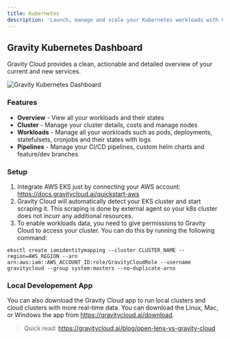 ```yaml
---
title: Kubernetes
description: 'Launch, manage and scale your Kubernetes workloads with Gravity Stack'
---
```


## Gravity Kubernetes Dashboard
Gravity Cloud provides a clean, actionable and detailed overview of your current and new services.

<img
    className="block"
    src="https://res.cloudinary.com/dor5uewzz/image/upload/v1729341041/public/kubernetes_kf4qlj.png"
    alt="Gravity Kubernetes Dashboard"
/>

### Features

- **Overview** - View all your workloads and their states
- **Cluster** - Manage your cluster details, costs and manage nodes
- **Workloads** - Manage all your workloads such as pods, deployments, statefulsets, cronjobs and their states with logs
- **Pipelines** - Manage your CI/CD pipelines, custom helm charts and feature/dev branches

### Setup
1. Integrate AWS EKS just by connecting your AWS account: https://docs.gravitycloud.ai/quickstart-aws
2. Gravity Cloud will automatically detect your EKS cluster and start scraping it. This scraping is done by external agent so your k8s cluster does not incurr any additional resources.
3. To enable workloads data, you need to give permissions to Gravity Cloud to access your cluster. You can do this by running the following command:
```
eksctl create iamidentitymapping --cluster CLUSTER_NAME --region=AWS_REGION --arn arn:aws:iam::AWS_ACCOUNT_ID:role/GravityCloudRole --username gravitycloud --group system:masters --no-duplicate-arns
```

### Local Developement App
You can also download the Gravity Cloud app to run local clusters and cloud clusters with more real-time data. You can download the Linux, Mac, or Windows the app from https://gravitycloud.ai/download.

> Quick read: https://gravitycloud.ai/blog/open-lens-vs-gravity-cloud